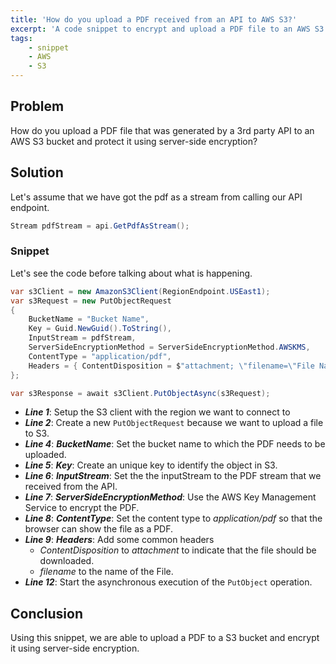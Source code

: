 ```yaml
---
title: 'How do you upload a PDF received from an API to AWS S3?'
excerpt: 'A code snippet to encrypt and upload a PDF file to an AWS S3 bucket received as a Stream from an external API'
tags:
    - snippet
    - AWS
    - S3
---
```


## Problem

How do you upload a PDF file that was generated by a 3rd party API to an AWS S3 bucket and protect it using server-side encryption?

## Solution

Let's assume that we have got the pdf as a stream from calling our API endpoint.

```csharp
Stream pdfStream = api.GetPdfAsStream();
```

### Snippet

Let's see the code before talking about what is happening.

```csharp
var s3Client = new AmazonS3Client(RegionEndpoint.USEast1);
var s3Request = new PutObjectRequest
{
    BucketName = "Bucket Name",
    Key = Guid.NewGuid().ToString(),
    InputStream = pdfStream,
    ServerSideEncryptionMethod = ServerSideEncryptionMethod.AWSKMS,
    ContentType = "application/pdf",
    Headers = { ContentDisposition = $"attachment; \"filename=\"File Name\"" },
};

var s3Response = await s3Client.PutObjectAsync(s3Request);
```

-   **_Line 1_**: Setup the S3 client with the region we want to connect to
-   **_Line 2_**: Create a new `PutObjectRequest` because we want to upload a file to S3.
-   **_Line 4_**: **_BucketName_**: Set the bucket name to which the PDF needs to be uploaded.
-   **_Line 5_**: **_Key_**: Create an unique key to identify the object in S3.
-   **_Line 6_**: **_InputStream_**: Set the the inputStream to the PDF stream that we received from the API.
-   **_Line 7_**: **_ServerSideEncryptionMethod_**: Use the AWS Key Management Service to encrypt the PDF.
-   **_Line 8_**: **_ContentType_**: Set the content type to _application/pdf_ so that the browser can show the file as a PDF.
-   **_Line 9_**: **_Headers_**: Add some common headers
    -   _ContentDisposition_ to _attachment_ to indicate that the file should be downloaded.
    -   _filename_ to the name of the File.
-   **_Line 12_**: Start the asynchronous execution of the `PutObject` operation.

## Conclusion

Using this snippet, we are able to upload a PDF to a S3 bucket and encrypt it using server-side encryption.
